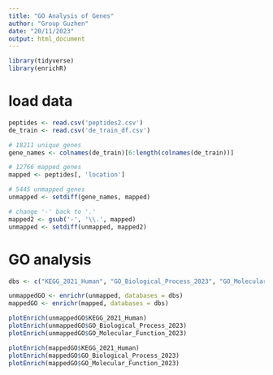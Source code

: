 ---
title: "GO Analysis of Genes"
author: "Group Guzhen"
date: "20/11/2023"
output: html_document
---

```{r}
library(tidyverse)
library(enrichR)
```

# load data

```{r}
peptides <- read.csv('peptides2.csv')
de_train <- read.csv('de_train_df.csv')
```

```{r}
# 18211 unique genes
gene_names <- colnames(de_train)[6:length(colnames(de_train))]

# 12766 mapped genes
mapped <- peptides[, 'location']
```

```{r}
# 5445 unmapped genes
unmapped <- setdiff(gene_names, mapped)

# change '-' back to '.'
mapped2 <- gsub('-', '\\.', mapped)
unmapped <- setdiff(unmapped, mapped2)
```

# GO analysis

```{r}
dbs <- c("KEGG_2021_Human", "GO_Biological_Process_2023", "GO_Molecular_Function_2023", "GO_Cellular_Component_2023")
```

```{r}
unmappedGO <- enrichr(unmapped, databases = dbs)
mappedGO <- enrichr(mapped, databases = dbs)
```

```{r}
plotEnrich(unmappedGO$KEGG_2021_Human)
plotEnrich(unmappedGO$GO_Biological_Process_2023)
plotEnrich(unmappedGO$GO_Molecular_Function_2023)
```

```{r}
plotEnrich(mappedGO$KEGG_2021_Human)
plotEnrich(mappedGO$GO_Biological_Process_2023)
plotEnrich(mappedGO$GO_Molecular_Function_2023)
```
